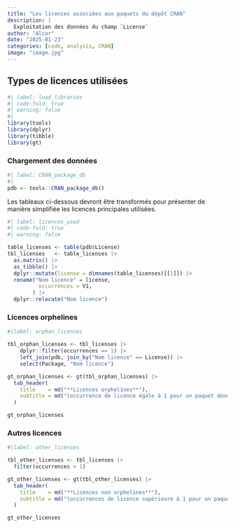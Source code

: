```yaml
---
title: "Les licences associées aux paquets du dépôt CRAN"
description: |
  Exploitation des données du champ `License`
author: "Alcor"
date: "2025-01-23"
categories: [code, analysis, CRAN]
image: "image.jpg"
---
```


## Types de licences utilisées

```r
#| label: load_libraries
#| code-fold: true
#| warning: false
#| 
library(tools)
library(dplyr)
library(tibble)
library(gt)
```

### Chargement des données

```r
#| label: CRAN_package_db
#|  
pdb <- tools::CRAN_package_db()

```

Les tableaux ci-dessous devront être transformés pour présenter de manière simplifiée les licences principales utilisées.

```r
#| label: licences_used
#| code-fold: true
#| warning: false

table_licenses <- table(pdb$License)
tbl_licenses   <- table_licenses |> 
  as.matrix() |> 
  as_tibble() |> 
  dplyr::mutate(license = dimnames(table_licenses)[[1]]) |> 
  rename("Nom licence" = license,
          occurrences = V1,
        ) |> 
  dplyr::relocate("Nom licence")

```

### Licences orphelines

```r
#|label: orphan_licenses

tbl_orphan_licenses <- tbl_licenses |> 
    dplyr::filter(occurrences == 1) |> 
    left_join(pdb, join_by("Nom licence" == License)) |> 
    select(Package, "Nom licence")

gt_orphan_licenses <- gt(tbl_orphan_licenses) |> 
  tab_header(
    title    = md("**Licences orphelines**"),
    subtitle = md("(occurrence de licence égale à 1 pour un paquet donné)")
  ) 

gt_orphan_licenses

```

### Autres licences

```r
#|label: other_licenses

tbl_other_licenses <- tbl_licenses |> 
  filter(occurrences > 1)

gt_other_licenses <- gt(tbl_other_licenses) |> 
  tab_header(
    title    = md("**Licences non orphelines**"),
    subtitle = md("(occurrences de licence supérieure à 1 pour un paquet donné)")
  ) 

gt_other_licenses

```

